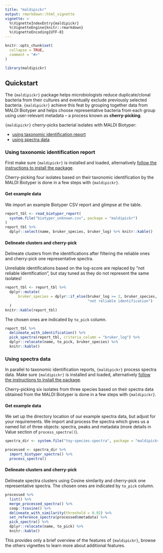 ```yaml
---
title: "maldipickr"
output: rmarkdown::html_vignette
vignette: >
  %\VignetteIndexEntry{maldipickr}
  %\VignetteEngine{knitr::rmarkdown}
  %\VignetteEncoding{UTF-8}
---
```


```r
knitr::opts_chunk$set(
  collapse = TRUE,
  comment = "#>"
)
```

```r
library(maldipickr)
```

<!-- WARNING - This vignette is generated by {fusen} from dev/maldipickr.Rmd: do not edit by hand -->

## Quickstart

The `{maldipickr}` package helps microbiologists reduce duplicate/clonal bacteria from their cultures and eventually exclude previously selected bacteria. `{maldipickr}` achieve this feat by grouping together data from MALDI Biotyper and helps choose representative bacteria from each group using user-relevant metadata -- a process known as **cherry-picking**.

`{maldipickr}` cherry-picks bacterial isolates with MALDI Biotyper:

* [using taxonomic identification report](#using-taxonomic-identification-report)
* [using spectra data](#using-spectra-data)



### Using taxonomic identification report

First make sure `{maldipickr}` is installed and loaded, alternatively [follow the instructions to install the package](https://clavellab.github.io/maldipickr/index.html#installation).

Cherry-picking four isolates based on their taxonomic identification by the MALDI Biotyper is done in a few steps with `{maldipickr}`.


#### Get example data

We import an example Biotyper CSV report and glimpse at the table.


```r
report_tbl <- read_biotyper_report(
  system.file("biotyper_unknown.csv", package = "maldipickr")
)
report_tbl %>%
  dplyr::select(name, bruker_species, bruker_log) %>% knitr::kable()
```

#### Delineate clusters and cherry-pick

Delineate clusters from the identifications after filtering the reliable ones and cherry-pick one representative spectra.

Unreliable identifications based on the log-score are replaced by "not reliable identification", but stay tuned as they do not represent the same isolates!


```r
report_tbl <- report_tbl %>%
  dplyr::mutate(
      bruker_species = dplyr::if_else(bruker_log >= 2, bruker_species,
                                      "not reliable identification")
  )
knitr::kable(report_tbl)
```

The chosen ones are indicated by `to_pick` column.


```r
report_tbl %>%
  delineate_with_identification() %>%
  pick_spectra(report_tbl, criteria_column = "bruker_log") %>%
  dplyr::relocate(name, to_pick, bruker_species) %>% 
  knitr::kable()
```

### Using spectra data

In parallel to taxonomic identification reports, `{maldipickr}` process spectra data.
Make sure `{maldipickr}` is installed and loaded, alternatively [follow the instructions to install the package](https://clavellab.github.io/maldipickr/index.html#installation).

Cherry-picking six isolates from three species based on their spectra data obtained from the MALDI Biotyper is done in a few steps with `{maldipickr}`.


#### Get example data

We set up the directory location of our example spectra data, but adjust for your requirements. We import and process the spectra which gives us a named list of three objects: spectra, peaks and metadata (more details in Value section of `process_spectra()`).



```r
spectra_dir <- system.file("toy-species-spectra", package = "maldipickr")

processed <- spectra_dir %>%
  import_biotyper_spectra() %>%
  process_spectra()
```

#### Delineate clusters and cherry-pick

Delineate spectra clusters using Cosine similarity and cherry-pick one representative spectra.
The chosen ones are indicated by `to_pick` column.


```r
processed %>%
  list() %>%
  merge_processed_spectra() %>%
  coop::tcosine() %>%
  delineate_with_similarity(threshold = 0.92) %>%
  set_reference_spectra(processed$metadata) %>%
  pick_spectra() %>%
  dplyr::relocate(name, to_pick) %>% 
  knitr::kable()
```

This provides only a brief overview of the features of `{maldipickr}`, browse the  others vignettes to learn more about additional features.


